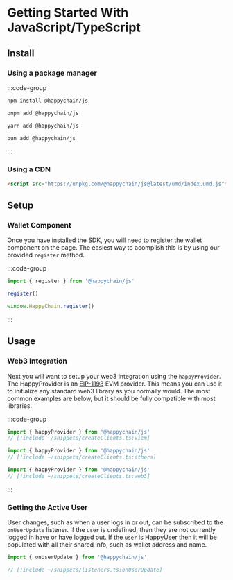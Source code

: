 # Getting Started With JavaScript/TypeScript

## Install

### Using a package manager

:::code-group

```bash [npm]
npm install @happychain/js
```

```bash [pnpm]
pnpm add @happychain/js
```

```bash [yarn]
yarn add @happychain/js
```

```bash [bun]
bun add @happychain/js
```

:::

### Using a CDN

```html
<script src="https://unpkg.com/@happychain/js@latest/umd/index.umd.js"></script>
```

## Setup 

### Wallet Component

Once you have installed the SDK, you will need to register the wallet component on the page. 
The easiest way to acomplish this is by using our provided `register` method.

:::code-group

```ts [Package Manager] twoslash
import { register } from '@happychain/js'

register()
```

```js [CDN]
window.HappyChain.register()
```

:::

## Usage

### Web3 Integration

Next you will want to setup your web3 integration using the `happyProvider`. 
The HappyProvider is an [EIP-1193](https://eips.ethereum.org/EIPS/eip-1193) EVM provider. 
This means you can use it to initialize any standard web3 library as you normally would. 
The most common examples are below, but it should be fully compatible with most libraries.

:::code-group

```ts [Viem] twoslash
import { happyProvider } from '@happychain/js' 
// [!include ~/snippets/createClients.ts:viem]
```

```ts [Ethers] twoslash
import { happyProvider } from '@happychain/js'
// [!include ~/snippets/createClients.ts:ethers]
```


```ts [Web3.js] twoslash
import { happyProvider } from '@happychain/js'
// [!include ~/snippets/createClients.ts:web3]
```

:::

### Getting the Active User

User changes, such as when a user logs in or out, can be subscribed to the `onUserUpdate` listener.
If the `user` is undefined, then they are not currently logged in have or have logged out. 
If the `user` is [HappyUser](/js/api-reference#happyuser) then it will be populated with all their 
shared info, such as wallet address and name.

```ts twoslash
import { onUserUpdate } from '@happychain/js'

// [!include ~/snippets/listeners.ts:onUserUpdate]
```
